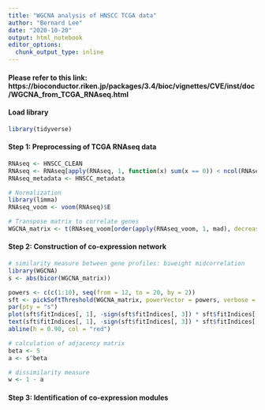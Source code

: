 ```yaml
---
title: "WGCNA analysis of HNSCC TCGA data"
author: "Bernard Lee"
date: "2020-10-20"
output: html_notebook
editor_options: 
  chunk_output_type: inline
---
```


#### Please refer to this link: https://bioconductor.riken.jp/packages/3.4/bioc/vignettes/CVE/inst/doc/WGCNA_from_TCGA_RNAseq.html

#### Load library
```r
library(tidyverse)
```

#### Step 1: Preprocessing of TCGA RNAseq data
```r
RNAseq <- HNSCC_CLEAN
RNAseq <- RNAseq[apply(RNAseq, 1, function(x) sum(x == 0)) < ncol(RNAseq)*0.8, ]
RNAseq_metadata <- HNSCC_metadata

# Normalization
library(limma)
RNAseq_voom <- voom(RNAseq)$E

# Transpose matrix to correlate genes
WGCNA_matrix <- t(RNAseq_voom[order(apply(RNAseq_voom, 1, mad), decreasing = TRUE)[1:5000], ])
```

#### Step 2: Construction of co-expression network
```r
# similarity measure between gene profiles: biweight midcorrelation
library(WGCNA)
s <- abs(bicor(WGCNA_matrix))

powers <- c(c(1:10), seq(from = 12, to = 20, by = 2))
sft <- pickSoftThreshold(WGCNA_matrix, powerVector = powers, verbose = 5)
par(pty = "s")
plot(sft$fitIndices[, 1], -sign(sft$fitIndices[, 3]) * sft$fitIndices[, 2], xlab = "Soft Threshold (power)", ylab = "Scale Free Topology Model Fit, signed R^2", type = "n", main = paste("Scale independence"))
text(sft$fitIndices[, 1], -sign(sft$fitIndices[, 3]) * sft$fitIndices[,2], labels = powers, cex = 1, col = "red")
abline(h = 0.90, col = "red")

# calculation of adjacency matrix
beta <- 5
a <- s^beta

# dissimilarity measure
w <- 1 - a
```

#### Step 3: Identification of co-expression modules
```r

```















